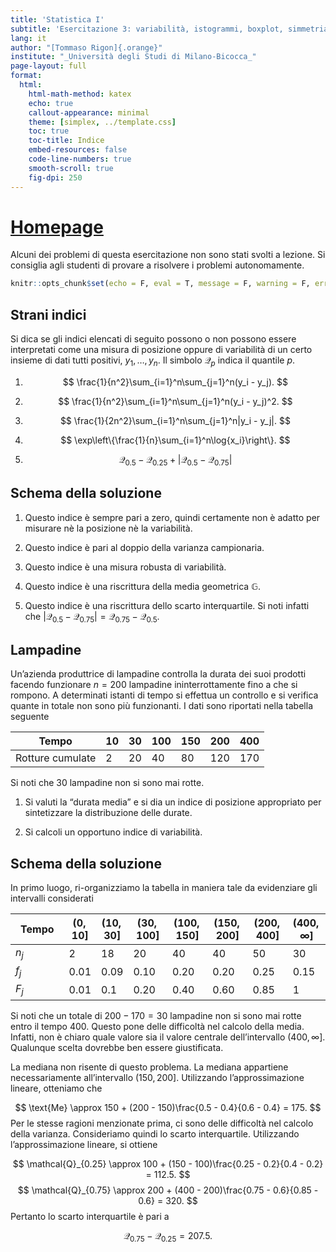```yaml
---
title: 'Statistica I'
subtitle: 'Esercitazione 3: variabilità, istogrammi, boxplot, simmetria, curtosi'
lang: it
author: "[Tommaso Rigon]{.orange}"
institute: "_Università degli Studi di Milano-Bicocca_"
page-layout: full
format:
  html:
    html-math-method: katex
    echo: true
    callout-appearance: minimal
    theme: [simplex, ../template.css]
    toc: true
    toc-title: Indice
    embed-resources: false
    code-line-numbers: true
    smooth-scroll: true
    fig-dpi: 250
---
```


# [Homepage](../index.html)

Alcuni dei problemi di questa esercitazione [non]{.orange} sono stati svolti a lezione. Si consiglia agli studenti di provare a risolvere i problemi autonomamente. 


```r
knitr::opts_chunk$set(echo = F, eval = T, message = F, warning = F, error = F, comment = NA, cache = F, include = T, R.options = list(width = 100), collapse = T, dpi = 200, fig.align = "center", fig.height = 4, fig.width = 8)
```


## Strani indici

Si dica se gli indici elencati di seguito possono o non possono essere interpretati come una misura di posizione oppure di variabilità di un certo insieme di dati tutti positivi, $y_1, \dots, y_n$. Il simbolo $\mathcal{Q}_p$ indica il quantile $p$.

1. 
$$
\frac{1}{n^2}\sum_{i=1}^n\sum_{j=1}^n(y_i - y_j).
$$

1. 
$$
\frac{1}{n^2}\sum_{i=1}^n\sum_{j=1}^n(y_i - y_j)^2.
$$

1. 
$$
\frac{1}{2n^2}\sum_{i=1}^n\sum_{j=1}^n|y_i - y_j|.
$$

1. 
$$
\exp\left\{\frac{1}{n}\sum_{i=1}^n\log{x_i}\right\}.
$$

1. 
$$
\mathcal{Q}_{0.5} - \mathcal{Q}_{0.25} + |\mathcal{Q}_{0.5} - \mathcal{Q}_{0.75}|
$$

::: {.callout-note collapse=true}

## Schema della soluzione

1. Questo indice è sempre pari a zero, quindi certamente non è adatto per misurare nè la posizione nè la variabilità.

1. Questo indice è pari al doppio della varianza campionaria.

1. Questo indice è una misura robusta di variabilità.

1. Questo indice è una riscrittura della media geometrica $\mathbb{G}$.

1. Questo indice è una riscrittura dello scarto interquartile. Si noti infatti che $|\mathcal{Q}_{0.5} - \mathcal{Q}_{0.75}| = \mathcal{Q}_{0.75} - \mathcal{Q}_{0.5}$.

:::

<!-- ## Tubi catodici -->

<!-- Una vecchia fabbrica di televisori produce due tipi di tubi catodici: il tipo A e il tipo B. I tubi catodici hanno tempi di durata media, rispettivamente di $1495$ ore e $1875$ ore e scarti quadratici medi rispettivamente di $280$ ore e $310$ ore. In generale, è preferibile il tubo catodico che ha la durata più alta e variabilità più bassa.  -->

<!-- Quale dei due tubi catodici è preferibile? -->

<!-- ::: {.callout-note collapse=true} -->

<!-- ## Schema della soluzione -->

<!-- I tubi catodici di tipo B hanno durata media maggiore dei tubi catodici di tipo A. Anche la varianza dei tubi catodici di tipo B è maggiore di quelli di tipo A. -->

<!-- Tuttavia i due scarti quadratici medi non sono immediatamente confrontabili, poichè le medie delle due tipologie sono diverse. Un indicatore più adeguato in questo caso è il coefficiente di variazione: -->

<!-- $$ -->
<!-- \text{CV}_A = \frac{\sigma_A}{\bar{x}_A} = \frac{280}{1495} \approx 0.187, \quad \text{CV}_B = \frac{\sigma_B}{\bar{x}_B} = \frac{310}{1875} \approx 0.165,  -->
<!-- $$ -->

<!-- Concludiamo quindi che la tipologia B è preferibile, essendo caratterizzata da una media maggiore e un coefficiente di variazione minore.  -->
<!-- ::: -->

## Lampadine

Un'azienda produttrice di lampadine controlla la durata dei suoi prodotti facendo funzionare $n = 200$ lampadine ininterrottamente fino a che si rompono. A determinati istanti di tempo si effettua un controllo e si verifica quante in totale non sono più funzionanti. I dati sono riportati nella tabella seguente

| Tempo | 10 | 30 | 100 | 150 | 200 | 400 | 
|-------|----|----|-----|-----|-----|-----|
| Rotture cumulate | 2 | 20 | 40 | 80 | 120  |170  |

Si noti che $30$ lampadine non si sono mai rotte.

1. Si valuti la "durata media" e si dia un indice di posizione appropriato per sintetizzare la distribuzione delle durate.

2. Si calcoli un opportuno indice di variabilità.

::: {.callout-note collapse=true}

## Schema della soluzione

In primo luogo, ri-organizziamo la tabella in maniera tale da evidenziare gli intervalli considerati

| Tempo | $(0, 10]$ | $(10, 30]$ | $(30, 100]$ | $(100,150]$ | $(150,200]$ | $(200,400]$ | $(400, \infty]$ |
|-------|----|----|-----|-----|-----|-----|--|
| $n_j$ | 2 | 18 | 20 | 40 | 40  | 50  | 30 |
| $f_j$ | 0.01 | 0.09 | 0.10 | 0.20 | 0.20 | 0.25 | 0.15 |
| $F_j$ | 0.01 | 0.1 | 0.20 | 0.40 | 0.60 | 0.85 | 1 |


Si noti che un totale di $200 - 170 = 30$ lampadine non si sono mai rotte entro il tempo $400$. Questo pone delle difficoltà nel calcolo della media. Infatti, non è chiaro quale valore sia il valore centrale dell'intervallo $(400, \infty]$. Qualunque scelta dovrebbe ben essere giustificata.

La mediana non risente di questo problema. La mediana appartiene necessariamente all'intervallo $(150,200]$. Utilizzando l'approssimazione lineare, otteniamo che

$$
\text{Me} \approx 150 + (200 - 150)\frac{0.5 - 0.4}{0.6 - 0.4} = 175.
$$
Per le stesse ragioni menzionate prima, ci sono delle difficoltà nel calcolo della varianza. Consideriamo quindi lo scarto interquartile. Utilizzando l'approssimazione lineare, si ottiene

$$
\mathcal{Q}_{0.25} \approx 100 + (150 - 100)\frac{0.25 - 0.2}{0.4 - 0.2} = 112.5.
$$
$$
\mathcal{Q}_{0.75} \approx 200 + (400 - 200)\frac{0.75 - 0.6}{0.85 - 0.6} = 320.
$$
Pertanto lo scarto interquartile è pari a

$$\mathcal{Q}_{0.75} - \mathcal{Q}_{0.25} = 207.5.$$
:::



